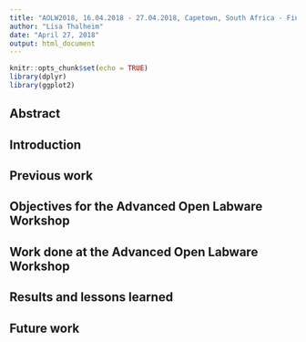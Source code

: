 ```yaml
---
title: "AOLW2018, 16.04.2018 - 27.04.2018, Capetown, South Africa - Final report"
author: "Lisa Thalheim"
date: "April 27, 2018"
output: html_document
---
```


```r
knitr::opts_chunk$set(echo = TRUE)
library(dplyr)
library(ggplot2)
```

## Abstract

## Introduction

## Previous work

## Objectives for the Advanced Open Labware Workshop

## Work done at the Advanced Open Labware Workshop

## Results and lessons learned

## Future work